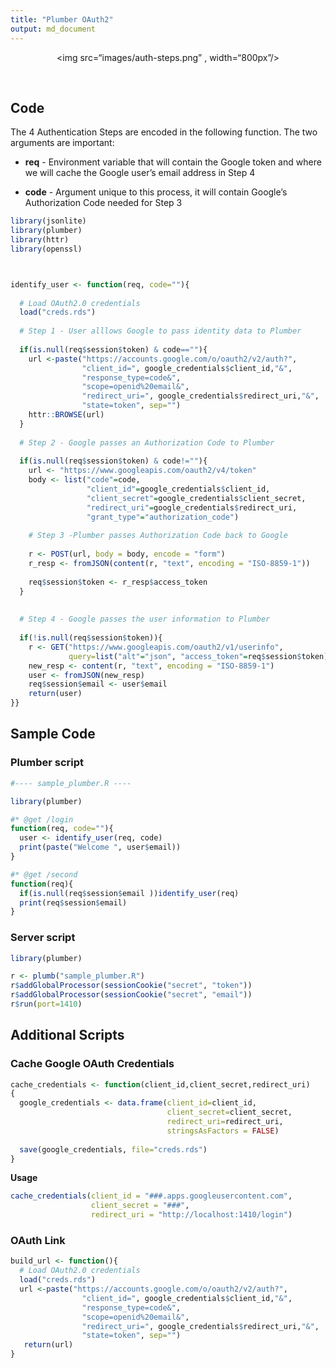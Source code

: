 ```yaml
---
title: "Plumber OAuth2"
output: md_document
---
```


<center><img src="images/auth-steps.png" , width="800px"/></center>

<br/>

## Code

The 4 Authentication Steps are encoded in the following function.  The two arguments are important:

- **req** - Environment variable that will contain the Google token and where we will cache the Google user's email address in Step 4

- **code** - Argument unique to this process, it will contain Google's Authorization Code needed for Step 3

```r

library(jsonlite)
library(plumber)
library(httr)
library(openssl)



identify_user <- function(req, code=""){
  
  # Load OAuth2.0 credentials
  load("creds.rds")
  
  # Step 1 - User alllows Google to pass identity data to Plumber
  
  if(is.null(req$session$token) & code==""){
    url <-paste("https://accounts.google.com/o/oauth2/v2/auth?",
                "client_id=", google_credentials$client_id,"&",
                "response_type=code&",
                "scope=openid%20email&",
                "redirect_uri=", google_credentials$redirect_uri,"&",
                "state=token", sep="")
    httr::BROWSE(url)        
  }
  
  # Step 2 - Google passes an Authorization Code to Plumber
  
  if(is.null(req$session$token) & code!=""){
    url <- "https://www.googleapis.com/oauth2/v4/token"
    body <- list("code"=code,
                 "client_id"=google_credentials$client_id,
                 "client_secret"=google_credentials$client_secret,
                 "redirect_uri"=google_credentials$redirect_uri,
                 "grant_type"="authorization_code")
    
    # Step 3 -Plumber passes Authorization Code back to Google
    
    r <- POST(url, body = body, encode = "form")
    r_resp <- fromJSON(content(r, "text", encoding = "ISO-8859-1"))
    
    req$session$token <- r_resp$access_token
  }
  
  
  # Step 4 - Google passes the user information to Plumber
  
  if(!is.null(req$session$token)){
    r <- GET("https://www.googleapis.com/oauth2/v1/userinfo", 
             query=list("alt"="json", "access_token"=req$session$token))
    new_resp <- content(r, "text", encoding = "ISO-8859-1")
    user <- fromJSON(new_resp)
    req$session$email <- user$email
    return(user)
}}
```


## Sample Code

### Plumber script

```r

#---- sample_plumber.R ----

library(plumber)

#* @get /login
function(req, code=""){
  user <- identify_user(req, code)
  print(paste("Welcome ", user$email))
}

#* @get /second
function(req){
  if(is.null(req$session$email ))identify_user(req)
  print(req$session$email)
}
```

### Server script

```r

library(plumber)

r <- plumb("sample_plumber.R") 
r$addGlobalProcessor(sessionCookie("secret", "token"))
r$addGlobalProcessor(sessionCookie("secret", "email"))
r$run(port=1410)
```

## Additional Scripts

### Cache Google OAuth Credentials

```r
cache_credentials <- function(client_id,client_secret,redirect_uri)
{
  google_credentials <- data.frame(client_id=client_id, 
                                   client_secret=client_secret, 
                                   redirect_uri=redirect_uri, 
                                   stringsAsFactors = FALSE)
  
  save(google_credentials, file="creds.rds")
} 
```
 
**Usage**

```r
cache_credentials(client_id = "###.apps.googleusercontent.com",
                  client_secret = "###",
                  redirect_uri = "http://localhost:1410/login")
```

### OAuth Link

```r
build_url <- function(){
  # Load OAuth2.0 credentials
  load("creds.rds")
  url <-paste("https://accounts.google.com/o/oauth2/v2/auth?",
                "client_id=", google_credentials$client_id,"&",
                "response_type=code&",
                "scope=openid%20email&",
                "redirect_uri=", google_credentials$redirect_uri,"&",
                "state=token", sep="")
   return(url)      
}

```
